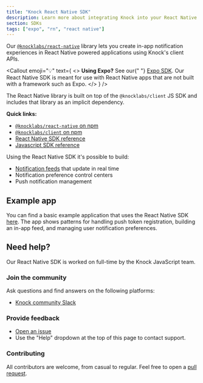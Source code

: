 ```yaml
---
title: "Knock React Native SDK"
description: Learn more about integrating Knock into your React Native applications through our React Native SDKs.
section: SDKs
tags: ["expo", "rn", "react native"]
---
```


Our [`@knocklabs/react-native`](https://www.npmjs.com/package/@knocklabs/react-native) library lets you create in-app notification experiences in React Native powered applications using Knock's client APIs.

<Callout
  emoji="💡"
  text={
    <>
      <strong>Using Expo?</strong> See our{" "}
      <a href="/sdks/expo/overview">Expo SDK</a>. Our React Native SDK is meant
      for use with React Native apps that are not built with a framework such as
      Expo.
    </>
  }
/>

The React Native library is built on top of the `@knocklabs/client` JS SDK and includes that library as an implicit dependency.

**Quick links:**

- [`@knocklabs/react-native` on npm](https://www.npmjs.com/package/@knocklabs/react-native)
- [`@knocklabs/client` on npm](https://www.npmjs.com/package/@knocklabs/client)
- [React Native SDK reference](/in-app-ui/react-native/reference)
- [Javascript SDK reference](/in-app-ui/javascript/reference)

Using the React Native SDK it's possible to build:

- [Notification feeds](/in-app-ui/react-native/notification-feeds) that update in real time
- Notification preference control centers
- Push notification management

## Example app

You can find a basic example application that uses the React Native SDK [here](https://github.com/knocklabs/javascript/tree/main/examples/react-native-example). The app shows patterns for handling push token registration, building an in-app feed, and managing user notification preferences.

## Need help?

Our React Native SDK is worked on full-time by the Knock JavaScript team.

### Join the community

Ask questions and find answers on the following platforms:

- [Knock community Slack](https://knock.app/join-slack)

### Provide feedback

- [Open an issue](https://github.com/knocklabs/javascript/issues/new)
- Use the "Help" dropdown at the top of this page to contact support.

### Contributing

All contributors are welcome, from casual to regular. Feel free to open a [pull request](https://github.com/knocklabs/javascript/pulls/new).
